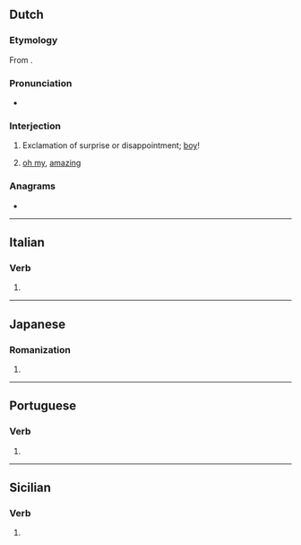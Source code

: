 {{also|amaí}}
==Dutch==

===Etymology===
From {{der|nl|en|oh my}}.

===Pronunciation===
* {{audio|Nl-amai.ogg|Audio|lang=nl}}

===Interjection===
{{nl-interj}}

# {{lb|nl|Brabantian}} Exclamation of surprise or disappointment; [[boy]]!
#: {{ux|nl|'''Amai''', [[wat|wa']][[een|ne]] [[klap]]!|''[[jee|Jee]]'', what a [[punch]] (or [[thunderstroke]])|inline=1}}
#: {{ux|nl|Wa'ne [[stoot]], '''amai'''!|What a [[blunder]], ''gosh''!|inline=1}}
# {{lb|nl|Brabant}} [[oh my]], [[amazing]]
#: {{ux|nl|'''Amai''', da'ziet er goed uit!|''Oh my'', that is looking good!|inline=1}}

===Anagrams===
* {{l|nl|maai}}

----

==Italian==

===Verb===
{{head|it|verb form}}

# {{form of|first-person singular indicative past historic|amare|lang=it}}

----

==Japanese==

===Romanization===
{{ja-romaji}}

# {{ja-romanization of|あまい}}

----

==Portuguese==

===Verb===
{{pt-verb-form}}

# {{pt-verb form of|amar|ar|imperative|affirmative|plural|second}}

----

==Sicilian==

===Verb===
{{head|scn|verb form}}

# {{form of|[[first-person singular]] [[preterite]] [[active voice|active]] [[indicative mood|indicative]]|amari|lang=scn}}